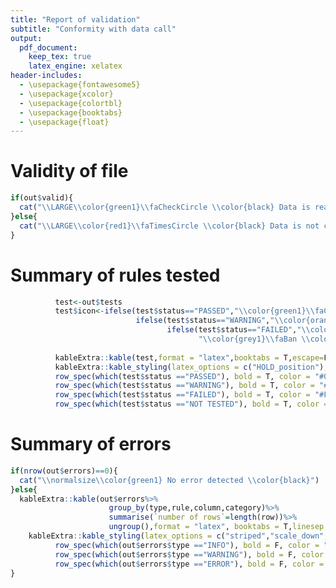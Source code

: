```yaml
---
title: "Report of validation"
subtitle: "Conformity with data call"
output: 
  pdf_document:
    keep_tex: true
    latex_engine: xelatex
header-includes:
  - \usepackage{fontawesome5}
  - \usepackage{xcolor}
  - \usepackage{colortbl}
  - \usepackage{booktabs}
  - \usepackage{float}
---
```

\definecolor{green1}{HTML}{008000}
\definecolor{orange1}{HTML}{FFA500}
\definecolor{red1}{HTML}{FF0000}
\definecolor{grey1}{HTML}{808080}

\begin{center}
\vspace{-0.5cm}
\noindent\rule{8cm}{0.4pt}

`r sprintf('Datacall-%s Task: %s [%s] for %s',submission$data_call_id,submission$task_name,submission$task_id,submission$reporting_entity)`\\
`r config$dcf$context`\\
`r config$dcf$name`\\
`r Sys.Date()`\\
\noindent\rule{8cm}{0.4pt}
\end{center}

# Validity of file
```r
if(out$valid){
  cat("\\LARGE\\color{green1}\\faCheckCircle \\color{black} Data is ready to be submitted")
}else{
  cat("\\LARGE\\color{red1}\\faTimesCircle \\color{black} Data is not consistent with the current data call")
}
```

# Summary of rules tested
```r
          test<-out$tests
          test$icon<-ifelse(test$status=="PASSED","\\color{green1}\\faCheckCircle \\color{black}",
                            ifelse(test$status=="WARNING","\\color{orange1}\\faExclamationTriangle \\color{black}",
                                   ifelse(test$status=="FAILED","\\color{red1}\\faTimesCircle \\color{black}",
                                          "\\color{grey1}\\faBan \\color{black}")))
          
          kableExtra::kable(test,format = "latex",booktabs = T,escape=F,align = "lrl",col.names = NULL,linesep = "")%>%
          kableExtra::kable_styling(latex_options = c("HOLD_position"),font_size = 8,full_width = F)%>%
          row_spec(which(test$status =="PASSED"), bold = T, color = "#008000", background = "#d3f4cc")%>%
          row_spec(which(test$status =="WARNING"), bold = T, color = "#FFA500", background = "#f5dfc0")%>%
          row_spec(which(test$status =="FAILED"), bold = T, color = "#FF0000", background = "#ffbfc1")%>%
          row_spec(which(test$status =="NOT TESTED"), bold = T, color = "#808080", background = "#f0f0f0")  
```

# Summary of errors
```r
if(nrow(out$errors)==0){
  cat("\\normalsize\\color{green1} No error detected \\color{black}")
}else{
  kableExtra::kable(out$errors%>%
                      group_by(type,rule,column,category)%>%
                      summarise(`number of rows`=length(row))%>%
                      ungroup(),format = "latex", booktabs = T,linesep = "")%>%
    kableExtra::kable_styling(latex_options = c("striped","scale_down","HOLD_position"),font_size = 12,stripe_color="#e8e8e8")%>%
          row_spec(which(out$errors$type =="INFO"), bold = F, color = "black", background = "#fcfdd0")%>%
          row_spec(which(out$errors$type =="WARNING"), bold = F, color = "black", background = "#FDEBD0")%>%
          row_spec(which(out$errors$type =="ERROR"), bold = F, color = "black", background = "#F2D7D5")
}
```